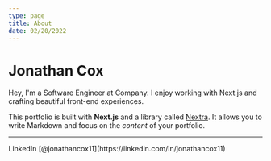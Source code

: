 ```yaml
---
type: page
title: About
date: 02/20/2022
---
```


# Jonathan Cox

Hey, I'm a Software Engineer at Company. I enjoy working with Next.js and crafting beautiful front-end experiences.

This portfolio is built with **Next.js** and a library called [Nextra](https://nextra.vercel.app/). It allows you to write Markdown and focus on the _content_ of your portfolio.

---

<div>LinkedIn [@jonathancox11](https://linkedin.com/in/jonathancox11)</div>
